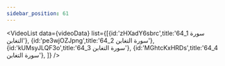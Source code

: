 ```yaml
---
sidebar_position: 61
---
```


<VideoList data={videoData} list={[{id:'zHXadY6sbrc',title:'64_1 سورة التغابن'},
{id:'pe3wjOZJpng',title:'64_2 سورة التغابن'},
{id:'kUMsyJLQF3o',title:'64_3 سورة التغابن'},
{id:'MGhtcKxHRDs',title:'64_4 سورة التغابن'},
]}
/>
